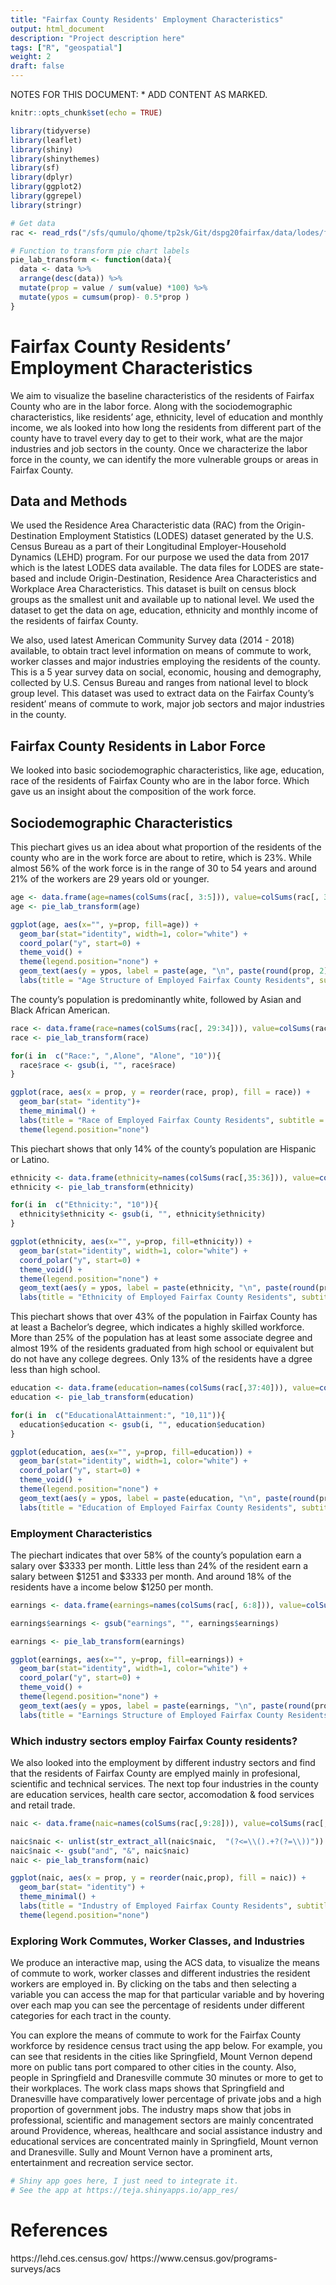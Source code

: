 ```yaml
---
title: "Fairfax County Residents' Employment Characteristics"
output: html_document
description: "Project description here"
tags: ["R", "geospatial"]
weight: 2
draft: false
---
```


NOTES FOR THIS DOCUMENT:
* ADD CONTENT AS MARKED.

```r
knitr::opts_chunk$set(echo = TRUE)
```

```r
library(tidyverse)
library(leaflet)
library(shiny)
library(shinythemes)
library(sf)
library(dplyr)
library(ggplot2)
library(ggrepel)
library(stringr)
```

```r
# Get data
rac <- read_rds("/sfs/qumulo/qhome/tp2sk/Git/dspg20fairfax/data/lodes/fairfax_rac.Rds") # Sean's LODES 2017 residence tract data
```

```r
# Function to transform pie chart labels
pie_lab_transform <- function(data){
  data <- data %>% 
  arrange(desc(data)) %>%
  mutate(prop = value / sum(value) *100) %>%
  mutate(ypos = cumsum(prop)- 0.5*prop )
}
```

# Fairfax County Residents' Employment Characteristics
We aim to visualize the baseline characteristics of the residents of Fairfax County who are in the labor force. Along with the sociodemographic characteristics, like residents' age, ethnicity, level of education and monthly income, we als looked into how long the residents from different part of the county have to travel every day to get to their work, what are the major industries and job sectors in the county. Once we characterize the labor force in the county, we can identify the more vulnerable groups or areas in Fairfax County.

## Data and Methods
We used the Residence Area Characteristic data (RAC) from the Origin-Destination Employment Statistics (LODES) dataset generated by the U.S. Census Bureau as a part of their Longitudinal Employer-Household Dynamics (LEHD) program. For our purpose we used the data from 2017 which is the latest LODES data available. The data files for LODES are state-based and include Origin-Destination, Residence Area Characteristics and Workplace Area Characteristics. This dataset is built on census block groups as the smallest unit and available up to national level. We used the dataset to get the data on age, education, ethnicity and monthly income of the residents of fairfax County. 

We also, used latest American Community Survey data (2014 - 2018) available, to obtain tract level information on means of commute to work, worker classes and major industries employing the residents of the county. This is a 5 year survey data on social, economic, housing and demography, collected by U.S. Census Bureau and ranges from national level to block group level. This dataset was used to extract data on the Fairfax County's resident' means of commute to work, major job sectors and major industries in the county.

## Fairfax County Residents in Labor Force
We looked into basic sociodemographic characteristics, like age, education, race of the residents of Fairfax County who are in the labor force. Which gave us an insight about the composition of the work force.

## Sociodemographic Characteristics
This piechart gives us an idea about what proportion of the residents of the county who are in the work force are about to retire, which is 23%. While almost 56% of the work force is in the range of 30 to 54 years and around 21% of the workers are 29 years old or younger.
```r
age <- data.frame(age=names(colSums(rac[, 3:5])), value=colSums(rac[, 3:5]), row.names=NULL)
age <- pie_lab_transform(age)

ggplot(age, aes(x="", y=prop, fill=age)) +
  geom_bar(stat="identity", width=1, color="white") +
  coord_polar("y", start=0) +
  theme_void() +
  theme(legend.position="none") +
  geom_text(aes(y = ypos, label = paste(age, "\n", paste(round(prop, 2), "%"))), color = "white", size=3) +
  labs(title = "Age Structure of Employed Fairfax County Residents", subtitle = "LODES Residence Characteristics, 2017")
```

The county's population is predominantly white, followed by Asian and Black African American.
```r
race <- data.frame(race=names(colSums(rac[, 29:34])), value=colSums(rac[,29:34]), row.names=NULL)
race <- pie_lab_transform(race)

for(i in  c("Race:", ",Alone", "Alone", "10")){
  race$race <- gsub(i, "", race$race)
}

ggplot(race, aes(x = prop, y = reorder(race, prop), fill = race)) +
  geom_bar(stat= "identity")+
  theme_minimal() +
  labs(title = "Race of Employed Fairfax County Residents", subtitle = "LODES Residence Characteristics, 2017", y = "", x = "%")+
  theme(legend.position="none")
```
This piechart shows that only 14% of the county's population are Hispanic or Latino.
```r
ethnicity <- data.frame(ethnicity=names(colSums(rac[,35:36])), value=colSums(rac[, 35:36]), row.names=NULL)
ethnicity <- pie_lab_transform(ethnicity)

for(i in  c("Ethnicity:", "10")){
  ethnicity$ethnicity <- gsub(i, "", ethnicity$ethnicity)
}

ggplot(ethnicity, aes(x="", y=prop, fill=ethnicity)) +
  geom_bar(stat="identity", width=1, color="white") +
  coord_polar("y", start=0) +
  theme_void() +
  theme(legend.position="none") +
  geom_text(aes(y = ypos, label = paste(ethnicity, "\n", paste(round(prop, 2), "%"))), color = "white", size=3) +
  labs(title = "Ethnicity of Employed Fairfax County Residents", subtitle = "LODES Residence Characteristics, 2017")
```

This piechart shows that over 43% of the population in Fairfax County has at least a Bachelor's degree, which indicates a highly skilled workforce. More than 25% of the population has at least some associate degree and almost 19% of the residents graduated from high school or equivalent but do not have any college degrees. Only 13% of the residents have a dgree less than high school.
```r
education <- data.frame(education=names(colSums(rac[,37:40])), value=colSums(rac[, 37:40]), row.names=NULL)
education <- pie_lab_transform(education)

for(i in  c("EducationalAttainment:", "10,11")){
  education$education <- gsub(i, "", education$education)
}

ggplot(education, aes(x="", y=prop, fill=education)) +
  geom_bar(stat="identity", width=1, color="white") +
  coord_polar("y", start=0) +
  theme_void() +
  theme(legend.position="none") +
  geom_text(aes(y = ypos, label = paste(education, "\n", paste(round(prop, 2), "%"))), color = "white", size=3) +
  labs(title = "Education of Employed Fairfax County Residents", subtitle = "LODES Residence Characteristics, 2017")
```

### Employment Characteristics
The piechart indicates that over 58% of the county's population earn a salary over $3333 per month. Little less than 24% of the resident earn a salary between $1251 and $3333 per month. And around 18% of the residents have a income below $1250 per month.
```r
earnings <- data.frame(earnings=names(colSums(rac[, 6:8])), value=colSums(rac[, 6:8]), row.names=NULL)

earnings$earnings <- gsub("earnings", "", earnings$earnings)

earnings <- pie_lab_transform(earnings)

ggplot(earnings, aes(x="", y=prop, fill=earnings)) +
  geom_bar(stat="identity", width=1, color="white") +
  coord_polar("y", start=0) +
  theme_void() +
  theme(legend.position="none") +
  geom_text(aes(y = ypos, label = paste(earnings, "\n", paste(round(prop, 2), "%"))), color = "white", size=3) +
  labs(title = "Earnings Structure of Employed Fairfax County Residents", subtitle = "LODES Residence Characteristics, 2017")
```

### Which industry sectors employ Fairfax County residents?
We also looked into the employment by different industry sectors and find that the residents of Fairfax County are emplyed mainly in profesional, scientific and technical services. The next top four industries in the county are education services, health care sector, accomodation & food services and retail trade.
```r
naic <- data.frame(naic=names(colSums(rac[,9:28])), value=colSums(rac[, 9:28]), row.names=NULL)

naic$naic <- unlist(str_extract_all(naic$naic,  "(?<=\\().+?(?=\\))"))
naic$naic <- gsub("and", "&", naic$naic)
naic <- pie_lab_transform(naic)

ggplot(naic, aes(x = prop, y = reorder(naic,prop), fill = naic)) +
  geom_bar(stat= "identity") +
  theme_minimal() +
  labs(title = "Industry of Employed Fairfax County Residents", subtitle = "LODES Residence Characteristics, 2017", y = "", x = "%")+
  theme(legend.position="none")
```

### Exploring Work Commutes, Worker Classes, and Industries
We produce an interactive map, using the ACS data, to visualize the means of commute to work, worker classes and different industries the resident workers are employed in. By clicking on the tabs and then selecting a variable you can access the map for that particular variable and by hovering over each map you can see the percentage of residents under different categories for each tract in the county.

You can explore the means of commute to work for the Fairfax County workforce by residence census tract using the app below. For example, you can see that residents in the cities like Springfield, Mount Vernon depend more on public tans port compared to other cities in the county. Also, people in Springfield and Dranesville commute 30 minutes or more to get to their workplaces. The work class maps shows that Springfield and Dranesville have comparatively lower percentage of private jobs and a high proportion of government jobs. The industry maps show that jobs in professional, scientific and management sectors are mainly concentrated around Providence, whereas, healthcare and social assistance industry and educational services are concentrated mainly in Springfield, Mount vernon and Dranesville. Sully and Mount Vernon have a prominent arts, entertainment and recreation service sector.
```r
# Shiny app goes here, I just need to integrate it.
# See the app at https://teja.shinyapps.io/app_res/
```

# References
https://lehd.ces.census.gov/
https://www.census.gov/programs-surveys/acs